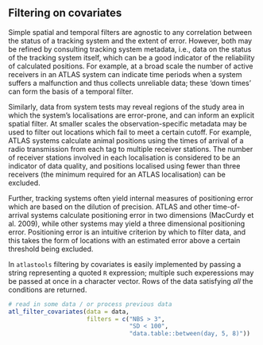 ## Filtering on covariates

Simple spatial and temporal filters are agnostic to any correlation between the status of a tracking system and the extent of error. However, both may be refined by consulting tracking system metadata, i.e., data on the status of the tracking system itself, which can be a good indicator of the reliability of calculated positions. For example, at a broad scale the number of active receivers in an ATLAS system can indicate time periods when a system suffers a malfunction and thus collects unreliable data; these ‘down times’ can form the basis of a temporal filter. 

Similarly, data from system tests may reveal regions of the study area in which the system’s localisations are error-prone, and can inform an explicit spatial filter. At smaller scales the observation-specific metadata may be used to filter out locations which fail to meet a certain cutoff. For example, ATLAS systems calculate animal positions using the times of arrival of a radio transmission from each tag to multiple receiver stations. The number of receiver stations involved in each localisation is considered to be an indicator of data quality, and positions localised using fewer than three receivers (the minimum required for an ATLAS localisation) can be excluded. 

Further, tracking systems often yield internal measures of positioning error which are based on the dilution of precision. ATLAS and other time-of-arrival systems calculate positioning error in two dimensions (MacCurdy et al. 2009), while other systems may yield a three dimensional positioning error. Positioning error is an intuitive criterion by which to filter data, and this takes the form of locations with an estimated error above a certain threshold being excluded.

In `atlastools` filtering by covariates is easily implemented by passing a string representing a quoted `R` expression; multiple such experessions may be passed at once in a character vector. Rows of the data satisfying _all_ the conditions are returned.

```r
# read in some data / or process previous data
atl_filter_covariates(data = data,
                      filters = c("NBS > 3",
                                  "SD < 100",
                                  "data.table::between(day, 5, 8)"))
```

